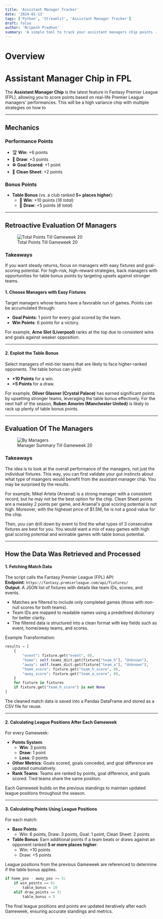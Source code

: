 ```yaml
---
title: 'Assistant Manager Tracker'
date: '2024-01-13'
tags: ['Python', 'Streamlit', 'Assistant Manager Tracker']
draft: false
author: 'Nripesh Pradhan'
summary: 'A simple tool to track your assistant managers chip points .'
---
```


# Overview

<TOCInline toc={props.toc} exclude="Overview" toHeading={2} />

# Assistant Manager Chip in FPL

The **Assistant Manager Chip** is the latest feature in Fantasy Premier League (FPL), allowing you to score points based on real-life Premier League managers' performances. This will be a high variance chip with multiple strategies on how to

---

## Mechanics

### Performance Points

- 🏆 **Win**: +6 points
- 🤝 **Draw**: +3 points
- ⚽ **Goal Scored**: +1 point
- 🧤 **Clean Sheet**: +2 points

### Bonus Points

- **Table Bonus** (vs. a club ranked **5+ places higher**):
  - 🥇 **Win**: +10 points (_16 total_)
  - 🤝 **Draw**: +5 points (_8 total_)

---

## Retroactive Evaluation Of Managers

<figure>
  <img src="/static/blog/demo-1.png" alt="Total Points Till Gameweek 20" />
  <figcaption>Total Points Till Gameweek 20</figcaption>
</figure>

### Takeaways

If you want steady returns, focus on managers with easy fixtures and goal-scoring potential. For high-risk, high-reward strategies, back managers with opportunities for table bonus points by targeting upsets against stronger teams.

#### 1. **Choose Managers with Easy Fixtures**

Target managers whose teams have a favorable run of games. Points can be accumulated through:

- **Goal Points**: 1 point for every goal scored by the team.
- **Win Points**: 6 points for a victory.

For example, **Arne Slot (Liverpool)** ranks at the top due to consistent wins and goals against weaker opposition.

---

#### 2. **Exploit the Table Bonus**

Select managers of mid-tier teams that are likely to face higher-ranked opponents. The table bonus can yield:

- **+10 Points** for a win.
- **+5 Points** for a draw.

For example, **Oliver Glasner (Crystal Palace)** has earned significant points by upsetting stronger teams, leveraging the table bonus effectively. For the next half of the season, **Ruben Amorim (Manchester United)** is likely to rack up plenty of table bonus points.

---

## Evaluation Of The Managers

<figure>
  <img src="/static/blog/demo-2.png" alt="By Managers" />
  <figcaption>Manager Summary Till Gameweek 20</figcaption>
</figure>

### Takeaways

The idea is to look at the overall performance of the managers, not just the individual fixtures. This way, you can first validate your gut instincts about what type of maangers would benefit from the assistant manager chip. You may be surprised by the results.

For example, Mikel Arteta (Arsenal) is a strong manager with a consistent record, but he may not be the best option for the chip. Clean Sheet points are a measley 2 points per game, and Arsenal's goal scoring potential is not high. Moreover, with the higheset price of $1.5M, he is not a good value for the chip.

Then, you can drill down by event to find the what types of 3 consecutive fixtures are best for you. You would want a mix of easy games with high goal scoring potential and winnable games with table bonus potential.

---

## How the Data Was Retrieved and Processed

#### 1. Fetching Match Data

The script calls the Fantasy Premier League (FPL) API:  
**Endpoint**: `https://fantasy.premierleague.com/api/fixtures/`  
**Output**: A JSON list of fixtures with details like team IDs, scores, and events.

- Matches are filtered to include only completed games (those with non-null scores for both teams).
- Team IDs are mapped to readable names using a predefined dictionary for better clarity.
- The filtered data is structured into a clean format with key fields such as event, home/away teams, and scores.

Example Transformation:

```python
results = [
    {
        "event": fixture.get("event", 0),
        "home": self.teams_dict.get(fixture["team_h"], "Unknown"),
        "away": self.teams_dict.get(fixture["team_a"], "Unknown"),
        "home_score": fixture.get("team_h_score", 0),
        "away_score": fixture.get("team_a_score", 0),
    }
    for fixture in fixtures
    if fixture.get("team_h_score") is not None
]
```

The cleaned match data is saved into a Pandas DataFrame and stored as a CSV file for reuse.

---

#### 2. Calculating League Positions After Each Gameweek

For every Gameweek:

- **Points System**:
  - **Win**: 3 points
  - **Draw**: 1 point
  - **Loss**: 0 points
- **Other Metrics**: Goals scored, goals conceded, and goal difference are updated cumulatively.
- **Rank Teams**: Teams are ranked by points, goal difference, and goals scored. Tied teams share the same position.

Each Gameweek builds on the previous standings to maintain updated league positions throughout the season.

---

#### 3. Calculating Points Using League Positions

For each match:

- **Base Points**:
  - Win: 6 points, Draw: 3 points, Goal: 1 point, Clean Sheet: 2 points
- **Table Bonus**: Earn additional points if a team beats or draws against an opponent ranked **5 or more places higher**:
  - Win: +10 points
  - Draw: +5 points

League positions from the previous Gameweek are referenced to determine if the table bonus applies.

```python
if home_pos - away_pos >= 5:
    if win_points == 6:
        table_bonus = 10
    elif draw_points == 3:
        table_bonus = 5
```

The final league positions and points are updated iteratively after each Gameweek, ensuring accurate standings and metrics.
